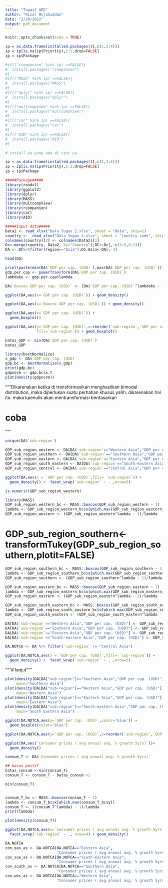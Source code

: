 ```yaml
---
title: "Tugas2_AED"
author: "Rizal Mujahiddan"
date: "2/28/2022"
output: pdf_document
---
```


```r
knitr::opts_chunk$set(echo = TRUE)
```
```r
ip = as.data.frame(installed.packages()[,c(1,3:4)])
ip = ip[is.na(ip$Priority),1:2,drop=FALSE]
ip = ip$Package
```

```r
#if(("rcompanion" %in% ip) ==FALSE){
#  install.packages("rcompanion")
#}
#if(("MASS" %in% ip) ==FALSE){
#  install.packages("MASS")
#}
#if(("dplyr" %in% ip) ==FALSE){
#  install.packages("dplyr")
#}
#if(("multcompView" %in% ip) ==FALSE){
#  install.packages("multcompView")
#}
#if(("car" %in% ip) ==FALSE){
#  install.packages("car")
#}
#if(("AID" %in% ip) ==FALSE){
#  install.packages("AID")
#}

# install ya yang ada di sini ya

ip = as.data.frame(installed.packages()[,c(1,3:4)])
ip = ip[is.na(ip$Priority),1:2,drop=FALSE]
ip = ip$Package
```


```r
#####Package#####
library(readxl)
library(ggplot2)
library(dplyr)
library(MASS)
library(multcompView)
library(rcompanion)
library(car)
library(AID)

#####Input data#####
Data2 <- read_xlsx("Data Tugas 2.xlsx", sheet = "data", skip=1)
country <-  read_xlsx("Data Tugas 2.xlsx", sheet = "country code", skip=1)
colnames(country)[2] <- colnames(Data2)[1]
Dc<-merge(country, Data2, by="Country");DC<-Dc[,-c(3:5,8:11)]
DA <- DC%>%filter(region=="Asia");DC.Asia<-DA[,-3]

head(DA)
```
```r
print(paste(min(DA$`GDP per cap. (USD)`),max(DA$`GDP per cap. (USD)`)))
gdp.per.cap <- powerTransform(DA$`GDP per cap. (USD)`)
lambdaku <- gdp.per.cap$lambda

DA$`Boxcox GDP per cap. (USD)` <- (DA$`GDP per cap. (USD)`^lambdaku - 1)/lambdaku

```                                    
                                    
```r
ggplot(DA,aes(x=`GDP per cap. (USD)`)) + geom_density()

ggplot(DA,aes(x=`Boxcox GDP per cap. (USD)`)) + geom_density()

ggplot(DA,aes(x=`GDP per cap. (USD)`)) + 
  geom_boxplot() 

ggplot(DA,aes(y=`GDP per cap. (USD)`,x=reorder(`sub-region`,`GDP per cap. (USD)`),
              fill=`sub-region`)) + geom_boxplot() 
```
```r

batas_GDP <- min(DA$`GDP per cap. (USD)`)
batas_GDP
```
```r

library(bestNormalize)
x_gdp <- DA$`GDP per cap. (USD)`
gdp.bc <- bestNormalize(x_gdp)
print(gdp.bc)
gdpnorm <- gdp.bc$x.t
plot(density(gdpnorm))
```




"""Dikarenakan ketika di transformasikan menghasilkan bimodal distribution, maka diperlukan suatu perhatian khusus yahh. dikarenakan hal itu. maka kpenulis akan mentransformasi berdasarkan

# coba




"""
```r
unique(DA$`sub-region`)
```
```r
GDP_sub_region_western <- DA[DA$`sub-region`=="Western Asia","GDP per cap. (USD)"]
GDP_sub_region_southern <- DA[DA$`sub-region`=="Southern Asia","GDP per cap. (USD)"]
GDP_sub_region_eastern <- DA[DA$`sub-region`=="Eastern Asia","GDP per cap. (USD)"]
GDP_sub_region_south_eastern <- DA[DA$`sub-region`=="South-eastern Asia","GDP per cap. (USD)"]
GDP_sub_region_central <- DA[DA$`sub-region`=="Central Asia","GDP per cap. (USD)"]

ggplot(DA,aes(x = `GDP per cap. (USD)`,fill= `sub-region`)) + 
  geom_density() +  facet_wrap(`sub-region` ~ . ,nrow=5)
```
```r
is.numeric(GDP_sub_region_western)
```


```r
library(MASS)
GDP_sub_region_western_bc <- MASS::boxcox(GDP_sub_region_western ~ 1)
lambda <- GDP_sub_region_western_bc$x[which.max(GDP_sub_region_western_bc$y)]
GDP_sub_region_western <- (GDP_sub_region_western^lambda - 1)/lambda
```

# GDP_sub_region_southern<- transformTukey(GDP_sub_region_southern,plotit=FALSE)
```r
GDP_sub_region_southern_bc <- MASS::boxcox(GDP_sub_region_southern ~ 1)
lambda <- GDP_sub_region_southern_bc$x[which.max(GDP_sub_region_southern_bc$y)]
GDP_sub_region_southern <- (GDP_sub_region_southern^lambda - 1)/lambda
```

```r
GDP_sub_region_eastern_bc <- MASS::boxcox(GDP_sub_region_eastern ~ 1)
lambda <- GDP_sub_region_eastern_bc$x[which.max(GDP_sub_region_eastern_bc$y)]
GDP_sub_region_eastern <- (GDP_sub_region_eastern^lambda - 1)/lambda
```
```r
GDP_sub_region_south_eastern_bc <- MASS::boxcox(GDP_sub_region_south_eastern ~ 1)
lambda <- GDP_sub_region_south_eastern_bc$x[which.max(GDP_sub_region_south_eastern_bc$y)]
GDP_sub_region_south_eastern <- (GDP_sub_region_south_eastern^lambda - 1)/lambda
```

```r
DA[DA$`sub-region`=="Western Asia","GDP per cap. (USD)"] <- GDP_sub_region_western
DA[DA$`sub-region`=="Southern Asia","GDP per cap. (USD)"] <- GDP_sub_region_southern
DA[DA$`sub-region`=="Eastern Asia","GDP per cap. (USD)"] <- GDP_sub_region_eastern
DA[DA$`sub-region`=="South-eastern Asia","GDP per cap. (USD)"] <- GDP_sub_region_south_eastern

DA.NOTCA <- DA %>% filter(`sub-region` != "Central Asia")

ggplot(DA.NOTCA,aes(x = `GDP per cap. (USD)`,fill= `sub-region`)) + 
  geom_density() +  facet_wrap(`sub-region` ~ . ,nrow=5)
```


"""# lanjut"""
```r
plot(density(DA[DA["sub-region"]=="Southern Asia","GDP per cap. (USD)"]),
     main="Southern Asia")
plot(density(DA[DA["sub-region"]=="Western Asia","GDP per cap. (USD)"]),
     main="Western Asia")
plot(density(DA[DA["sub-region"]=="Eastern Asia","GDP per cap. (USD)"]),
     main="Eastern Asia")
plot(density(DA[DA["sub-region"]=="South-eastern Asia","GDP per cap. (USD)"]),
     main="South Eastern Asia")

```

```r


ggplot(DA.NOTCA,aes(y=`GDP per cap. (USD)`,color='blue')) + 
  geom_boxplot(color='blue') 

ggplot(DA.NOTCA,aes(y=`GDP per cap. (USD)`,x=reorder(`sub-region`,`GDP per cap. (USD)`),fill=`sub-region`)) + geom_boxplot() 

```


```r
ggplot(DA,aes(`Consumer prices ( avg annual avg. % growth 5yrs)`))+
  geom_density()
```


```r
consum_T <- DA$`Consumer prices ( avg annual avg. % growth 5yrs)`

## harus postif
batas_consum <-min(consum_T)
consum_T <- consum_T - batas_consum +2

min(consum_T)


consum_T_bc <- MASS::boxcox(consum_T ~ 1)
lambda <- consum_T_bc$x[which.max(consum_T_bc$y)]
consum_T <- ((consum_T^lambda) - 1)/lambda
print(lambda)

plot(density(consum_T))
```



```r
ggplot(DA.NOTCA,aes(x=`Consumer prices ( avg annual avg. % growth 5yrs)`)) +
  facet_wrap(`sub-region` ~ ., nrow=4) + geom_density()
```
```r
DA.NOTCA
con_eas_as <- DA.NOTCA[DA.NOTCA=="Eastern Asia",
                       "Consumer prices ( avg annual avg. % growth 5yrs)"]
con_soe_as <- DA.NOTCA[DA.NOTCA=="South-eastern Asia",
                       "Consumer prices ( avg annual avg. % growth 5yrs)"]
con_south_as <- DA.NOTCA[DA.NOTCA=="Southern Asia",
                       "Consumer prices ( avg annual avg. % growth 5yrs)"]
con_wes_as <- DA.NOTCA[DA.NOTCA=="Western Asia",
                       "Consumer prices ( avg annual avg. % growth 5yrs)"]






```











